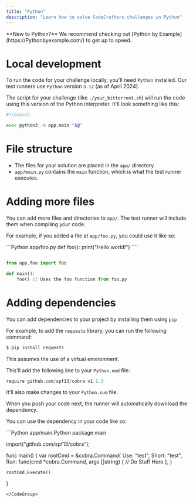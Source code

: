 ```yaml
---
title: "Python"
description: "Learn how to solve CodeCrafters challenges in Python"
---
```


<Note>
  **New to Python?** We recommend checking out [Python by
  Example](https://Pythonbyexample.com/) to get up to speed.
</Note>

# Local development

To run the code for your challenge locally, you'll need `Python` installed. Our test runners use `Python` version `3.12` (as of April 2024).

The script for your challenge (like `./your_bittorrent.sh`) will run the code using this version of the Python interpreter. It'll look something like this:

```sh
#!/bin/sh

exec python3 -m app.main "$@"
```

# File structure

- The files for your solution are placed in the `app/` directory.
- `app/main.py` contains the `main` function, which is what the test runner executes.

# Adding more files

You can add more files and directories to `app/`. The test runner will include them when compiling your code.

For example, if you added a file at `app/foo.py`, you could use it like so:

<CodeGroup>
```Python app/foo.py
def foo():
    print("Hello world!")
````

```Python app/main.py

from app.foo import foo

def main():
    foo() // Uses the foo function from foo.py
```

</CodeGroup>

# Adding dependencies

You can add dependencies to your project by installing them using `pip`

For example, to add the `requests` library, you can run the following command:

```bash
$ pip install requests
```

<Note>
This assumes the use of a virtual environment.
</Note>

This'll add the following line to your `Python.mod` file:

```Python
require github.com/spf13/cobra v1.1.3
```

It'll also make changes to your `Python.sum` file.

When you push your code next, the runner will automatically download the dependency.

You can use the dependency in your code like so:

<CodeGroup>
```Python app/main.Python
package main

import("github.com/spf13/cobra");

func main() {
var rootCmd = &cobra.Command{
Use: "test",
Short: "test",
Run: func(cmd \*cobra.Command, args []string) {
// Do Stuff Here
},
}

    rootCmd.Execute()

}

```
</CodeGroup>
```
